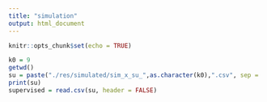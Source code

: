 ```yaml
---
title: "simulation"
output: html_document
---
```


```r
knitr::opts_chunk$set(echo = TRUE)
```
```r
k0 = 9
getwd()
su = paste("./res/simulated/sim_x_su_",as.character(k0),".csv", sep = '')
print(su)
supervised = read.csv(su, header = FALSE)
```

